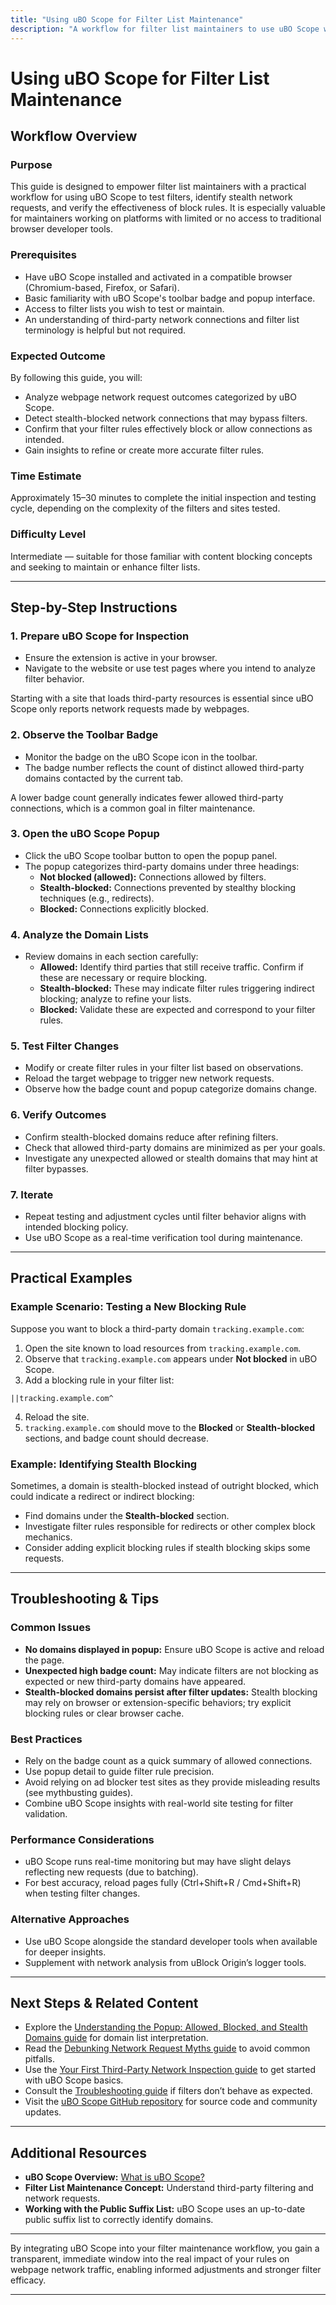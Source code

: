 ```yaml
---
title: "Using uBO Scope for Filter List Maintenance"
description: "A workflow for filter list maintainers to use uBO Scope when testing filters, identifying stealth network requests, and verifying block effectiveness—especially on platforms with limited developer tools."
---
```


# Using uBO Scope for Filter List Maintenance

## Workflow Overview

### Purpose
This guide is designed to empower filter list maintainers with a practical workflow for using uBO Scope to test filters, identify stealth network requests, and verify the effectiveness of block rules. It is especially valuable for maintainers working on platforms with limited or no access to traditional browser developer tools.

### Prerequisites
- Have uBO Scope installed and activated in a compatible browser (Chromium-based, Firefox, or Safari).
- Basic familiarity with uBO Scope's toolbar badge and popup interface.
- Access to filter lists you wish to test or maintain.
- An understanding of third-party network connections and filter list terminology is helpful but not required.

### Expected Outcome
By following this guide, you will:
- Analyze webpage network request outcomes categorized by uBO Scope.
- Detect stealth-blocked network connections that may bypass filters.
- Confirm that your filter rules effectively block or allow connections as intended.
- Gain insights to refine or create more accurate filter rules.

### Time Estimate
Approximately 15–30 minutes to complete the initial inspection and testing cycle, depending on the complexity of the filters and sites tested.

### Difficulty Level
Intermediate — suitable for those familiar with content blocking concepts and seeking to maintain or enhance filter lists.

---

## Step-by-Step Instructions

### 1. Prepare uBO Scope for Inspection
- Ensure the extension is active in your browser.
- Navigate to the website or use test pages where you intend to analyze filter behavior.

<Tip>
Starting with a site that loads third-party resources is essential since uBO Scope only reports network requests made by webpages.
</Tip>

### 2. Observe the Toolbar Badge
- Monitor the badge on the uBO Scope icon in the toolbar.
- The badge number reflects the count of distinct allowed third-party domains contacted by the current tab.

<Tip>
A lower badge count generally indicates fewer allowed third-party connections, which is a common goal in filter maintenance.
</Tip>

### 3. Open the uBO Scope Popup
- Click the uBO Scope toolbar button to open the popup panel.
- The popup categorizes third-party domains under three headings:
  - **Not blocked (allowed):** Connections allowed by filters.
  - **Stealth-blocked:** Connections prevented by stealthy blocking techniques (e.g., redirects).
  - **Blocked:** Connections explicitly blocked.

### 4. Analyze the Domain Lists
- Review domains in each section carefully:
  - **Allowed:** Identify third parties that still receive traffic. Confirm if these are necessary or require blocking.
  - **Stealth-blocked:** These may indicate filter rules triggering indirect blocking; analyze to refine your lists.
  - **Blocked:** Validate these are expected and correspond to your filter rules.

### 5. Test Filter Changes
- Modify or create filter rules in your filter list based on observations.
- Reload the target webpage to trigger new network requests.
- Observe how the badge count and popup categorize domains change.

### 6. Verify Outcomes
- Confirm stealth-blocked domains reduce after refining filters.
- Check that allowed third-party domains are minimized as per your goals.
- Investigate any unexpected allowed or stealth domains that may hint at filter bypasses.

### 7. Iterate
- Repeat testing and adjustment cycles until filter behavior aligns with intended blocking policy.
- Use uBO Scope as a real-time verification tool during maintenance.

---

## Practical Examples

### Example Scenario: Testing a New Blocking Rule
Suppose you want to block a third-party domain `tracking.example.com`:

1. Open the site known to load resources from `tracking.example.com`.
2. Observe that `tracking.example.com` appears under **Not blocked** in uBO Scope.
3. Add a blocking rule in your filter list:

```plaintext
||tracking.example.com^
```

4. Reload the site.
5. `tracking.example.com` should move to the **Blocked** or **Stealth-blocked** sections, and badge count should decrease.


### Example: Identifying Stealth Blocking
Sometimes, a domain is stealth-blocked instead of outright blocked, which could indicate a redirect or indirect blocking:

- Find domains under the **Stealth-blocked** section.
- Investigate filter rules responsible for redirects or other complex block mechanics.
- Consider adding explicit blocking rules if stealth blocking skips some requests.

---

## Troubleshooting & Tips

### Common Issues
- **No domains displayed in popup:** Ensure uBO Scope is active and reload the page.
- **Unexpected high badge count:** May indicate filters are not blocking as expected or new third-party domains have appeared.
- **Stealth-blocked domains persist after filter updates:** Stealth blocking may rely on browser or extension-specific behaviors; try explicit blocking rules or clear browser cache.

### Best Practices
- Rely on the badge count as a quick summary of allowed connections.
- Use popup detail to guide filter rule precision.
- Avoid relying on ad blocker test sites as they provide misleading results (see mythbusting guides).
- Combine uBO Scope insights with real-world site testing for filter validation.

### Performance Considerations
- uBO Scope runs real-time monitoring but may have slight delays reflecting new requests (due to batching).
- For best accuracy, reload pages fully (Ctrl+Shift+R / Cmd+Shift+R) when testing filter changes.

### Alternative Approaches
- Use uBO Scope alongside the standard developer tools when available for deeper insights.
- Supplement with network analysis from uBlock Origin’s logger tools.

---

## Next Steps & Related Content

- Explore the [Understanding the Popup: Allowed, Blocked, and Stealth Domains guide](https://docs.example.com/guides/everyday-usage/interpreting-reports) for domain list interpretation.
- Read the [Debunking Network Request Myths guide](https://docs.example.com/guides/everyday-usage/mythbusting) to avoid common pitfalls.
- Use the [Your First Third-Party Network Inspection guide](https://docs.example.com/guides/getting-started/first-inspection) to get started with uBO Scope basics.
- Consult the [Troubleshooting guide](https://docs.example.com/guides/advanced-usage-best-practices/troubleshooting-content-blockers) if filters don’t behave as expected.
- Visit the [uBO Scope GitHub repository](https://github.com/gorhill/uBO-Scope) for source code and community updates.

---

## Additional Resources

- **uBO Scope Overview:** [What is uBO Scope?](https://docs.example.com/overview/introduction-and-core-concepts/what-is-ubo-scope)
- **Filter List Maintenance Concept:** Understand third-party filtering and network requests.
- **Working with the Public Suffix List:** uBO Scope uses an up-to-date public suffix list to correctly identify domains.

---

By integrating uBO Scope into your filter maintenance workflow, you gain a transparent, immediate window into the real impact of your rules on webpage network traffic, enabling informed adjustments and stronger filter efficacy.


---